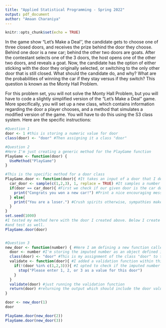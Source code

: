 ```yaml
---
title: "Applied Statistical Programming - Spring 2022"
output: pdf_document
author: "Amaan Charaniya"
---
```


```r
knitr::opts_chunk$set(echo = TRUE)
```

\begin{center}
{\Large{\textbf{Problem Set 3}}} \\
\vspace{4 bp}
Due Wednesday, March 2, 10:00 AM (Before Class) \\
\end{center}

\section*{Instructions}
\begin{enumerate}
  \item The following questions should each be answered within an R script. Be sure to provide many comments in the script to facilitate grading. Undocumented code will not be graded.
  \item Work on git. Fork the repository found at \url{https://github.com/johnsontr/AppliedStatisticalProgramming2022} and add your code for Problem Set 3, committing and pushing frequently. Use meaningful commit messages because these will affect your grade.
  \item You may work in teams, but each student should develop their own Rmarkdown file. To be clear, there should be no copy and paste. Each keystroke in the assignment should be your own.
  \item For students new to programming, this may take a while. Get started.
\end{enumerate}

\section*{Let's Make a Deal\footnote{\url{https://en.wikipedia.org/wiki/Let's_Make_a_Deal}}}
In the game show "Let's Make a Deal'', the candidate gets to choose one of three closed doors, and receives the prize behind the door they choose. Behind one door is a new car; behind the other two doors are goats. After the contestant selects one of the 3 doors, the host opens one of the other two doors, and reveals a goat. Now, the candidate has the option of either sticking with the door they originally selected, or switching to the only other door that is still closed. What should the candidate do, and why? What are the probabilities of winning the car if they stay versus if they switch? This question is known as the Monty Hall Problem.


\subsection*{Your tasks}
For this problem set, you will not solve the Monty Hall Problem, but you will have to code a slightly simplified version of the "Let's Make a Deal" game. More specifically, you will set up a new class, which contains information regarding the door a player chooses, and a method that simulates a modified version of the game. You will have to do this using the S3 class system. Here are the specific instructions:

\begin{enumerate}
  \item Define a new class: \texttt{door}. Objects of this class simply take on one numeric value: 1, 2, or 3 -- indicating which door a candidate chooses.
  \item Create a method for \texttt{door} objects that is called \texttt{PlayGame}. This method is supposed to do the following:
\begin{itemize}
  \item take the numeric value that is stored in the \texttt{door} object,
  \item draw a random number between 1 and 3 that presents the door behind which the car is hidden,
  \item compare the two numbers, and print a message congratulating a winning candidate that chose the correct door, or expressing sympathies for a losing candidate that chose the wrong door.
\end{itemize}
  \item Write: 
  \begin{itemize}
    \item a construction function that allows the user to create a \texttt{door} object,
    \item and a validation function that checks whether the value stored in \texttt{door} is actually an integer
  \end{itemize}
\end{enumerate}

```r
#Question 1
door <- 1 #this is storing a numeric value for door
class(door) <- "door" #Then assigning it a class "door"

#Question 2
#Here I'm just creating a generic method for the PlayGame function
PlayGame <- function(door) {
  UseMethod("PlayGame")
}

#This is the specific method for a door class
PlayGame.door <- function(door){ #It takes an input of a door that I defined above
  car_door <- sample(c(1,2,3), 1, replace = TRUE) #It samples a number and assigns it to the car
  if(door == car_door){ #First we check if our given door is the car door
    print("Congrats you won a new car!") #Print a nice encouraging message if it s
  } else{
    print("You are a loser.") #Crush spirits otherwise, sympathies make the candidate weak.
  }
}
set.seed(1000)
#I tested my method here with the door I created above. Below I create other doors 
#and test as well.
PlayGame.door(door)


#Question 3
new_door <- function(number) { #Here I am defining a new function called "new_door" that accepts a single value
  door <- number #I'm storing the imputed number as an object defined in this function
  class(door) <- "door" #This is my assignment of the class "door" to this new object
  validate <- function(door){ #I added a validation function within this to save time. I could've also written this separately.
    if(!(door %in% c(1,2,3))){ #I opted to check if the imputed number was one of our accepted door values, if not I'm throwing an error.
      stop("Please enter 1, 2, or 3 as a value for this door")
    }
  }
  validate(door) #just running the validation function
  return(door) #returning the output which should include the door value and class "door"
}

door <- new_door(1)
door

PlayGame.door(new_door(2))
PlayGame.door(new_door(3))
```
